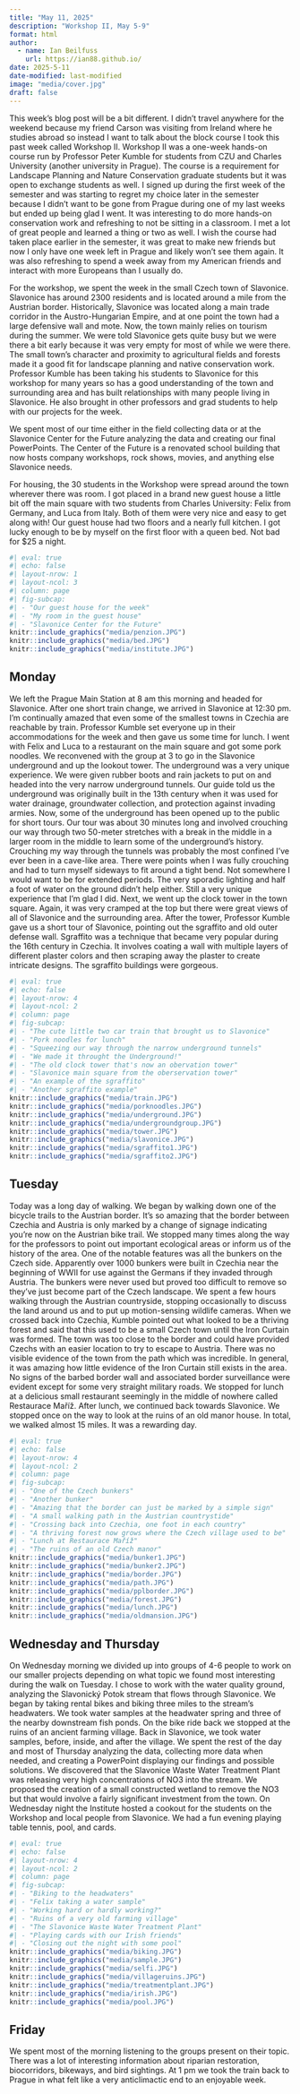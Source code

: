 ```yaml
---
title: "May 11, 2025"
description: "Workshop II, May 5-9"
format: html
author:
  - name: Ian Beilfuss
    url: https://ian88.github.io/
date: 2025-5-11
date-modified: last-modified
image: "media/cover.jpg"
draft: false
---
```


This week's blog post will be a bit different. I didn't travel anywhere for the weekend because my friend Carson was visiting from Ireland where he studies abroad so instead I want to talk about the block course I took this past week called Workshop II. Workshop II was a one-week hands-on course run by Professor Peter Kumble for students from CZU and Charles University (another university in Prague). The course is a requirement for Landscape Planning and Nature Conservation graduate students but it was open to exchange students as well. I signed up during the first week of the semester and was starting to regret my choice later in the semester because I didn't want to be gone from Prague during one of my last weeks but ended up being glad I went. It was interesting to do more hands-on conservation work and refreshing to not be sitting in a classroom. I met a lot of great people and learned a thing or two as well. I wish the course had taken place earlier in the semester, it was great to make new friends but now I only have one week left in Prague and likely won't see them again. It was also refreshing to spend a week away from my American friends and interact with more Europeans than I usually do. 

For the workshop, we spent the week in the small Czech town of Slavonice. Slavonice has around 2300 residents and is located around a mile from the Austrian border. Historically, Slavonice was located along a main trade corridor in the Austro-Hungarian Empire, and at one point the town had a large defensive wall and mote. Now, the town mainly relies on tourism during the summer. We were told Slavonice gets quite busy but we were there a bit early because it was very empty for most of while we were there. The small town's character and proximity to agricultural fields and forests made it a good fit for landscape planning and native conservation work. Professor Kumble has been taking his students to Slavonice for this workshop for many years so has a good understanding of the town and surrounding area and has built relationships with many people living in Slavonice. He also brought in other professors and grad students to help with our projects for the week. 

We spent most of our time either in the field collecting data or at the Slavonice Center for the Future analyzing the data and creating our final PowerPoints. The Center of the Future is a renovated school building that now hosts company workshops, rock shows, movies, and anything else Slavonice needs.

For housing, the 30 students in the Workshop were spread around the town wherever there was room. I got placed in a brand new guest house a little bit off the main square with two students from Charles University: Felix from Germany, and Luca from Italy. Both of them were very nice and easy to get along with! Our guest house had two floors and a nearly full kitchen. I got lucky enough to be by myself on the first floor with a queen bed. Not bad for $25 a night.  

```r
#| eval: true
#| echo: false
#| layout-nrow: 1
#| layout-ncol: 3
#| column: page
#| fig-subcap: 
#| - "Our guest house for the week"
#| - "My room in the guest house"
#| - "Slavonice Center for the Future"
knitr::include_graphics("media/penzion.JPG")
knitr::include_graphics("media/bed.JPG")
knitr::include_graphics("media/institute.JPG")
```

## Monday

We left the Prague Main Station at 8 am this morning and headed for Slavonice. After one short train change, we arrived in Slavonice at 12:30 pm. I'm continually amazed that even some of the smallest towns in Czechia are reachable by train. Professor Kumble set everyone up in their accommodations for the week and then gave us some time for lunch. I went with Felix and Luca to a restaurant on the main square and got some pork noodles. We reconvened with the group at 3 to go in the Slavonice underground and up the lookout tower. The underground was a very unique experience. We were given rubber boots and rain jackets to put on and headed into the very narrow underground tunnels. Our guide told us the underground was originally built in the 13th century when it was used for water drainage, groundwater collection, and protection against invading armies. Now, some of the underground has been opened up to the public for short tours. Our tour was about 30 minutes long and involved crouching our way through two 50-meter stretches with a break in the middle in a larger room in the middle to learn some of the underground's history. Crouching my way through the tunnels was probably the most confined I've ever been in a cave-like area. There were points when I was fully crouching and had to turn myself sideways to fit around a tight bend. Not somewhere I would want to be for extended periods. The very sporadic lighting and half a foot of water on the ground didn't help either. Still a very unique experience that I'm glad I did. Next, we went up the clock tower in the town square. Again, it was very cramped at the top but there were great views of all of Slavonice and the surrounding area. After the tower, Professor Kumble gave us a short tour of Slavonice, pointing out the sgraffito and old outer defense wall. Sgraffito was a technique that became very popular during the 16th century in Czechia. It involves coating a wall with multiple layers of different plaster colors and then scraping away the plaster to create intricate designs. The sgraffito buildings were gorgeous. 


```r
#| eval: true
#| echo: false
#| layout-nrow: 4
#| layout-ncol: 2
#| column: page
#| fig-subcap: 
#| - "The cute little two car train that brought us to Slavonice"
#| - "Pork noodles for lunch"
#| - "Squeezing our way through the narrow underground tunnels"
#| - "We made it throught the Underground!"
#| - "The old clock tower that's now an obervation tower"
#| - "Slavonice main square from the oberservation tower"
#| - "An example of the sgraffito"
#| - "Another sgraffito example"
knitr::include_graphics("media/train.JPG")
knitr::include_graphics("media/porknoodles.JPG")
knitr::include_graphics("media/underground.JPG")
knitr::include_graphics("media/undergroundgroup.JPG")
knitr::include_graphics("media/tower.JPG")
knitr::include_graphics("media/slavonice.JPG")
knitr::include_graphics("media/sgraffito1.JPG")
knitr::include_graphics("media/sgraffito2.JPG")
```

## Tuesday

Today was a long day of walking. We began by walking down one of the bicycle trails to the Austrian border. It's so amazing that the border between Czechia and Austria is only marked by a change of signage indicating you're now on the Austrian bike trail. We stopped many times along the way for the professors to point out important ecological areas or inform us of the history of the area. One of the notable features was all the bunkers on the Czech side. Apparently over 1000 bunkers were built in Czechia near the beginning of WWII for use against the Germans if they invaded through Austria. The bunkers were never used but proved too difficult to remove so they've just become part of the Czech landscape. We spent a few hours walking through the Austrian countryside, stopping occasionally to discuss the land around us and to put up motion-sensing wildlife cameras. When we crossed back into Czechia, Kumble pointed out what looked to be a thriving forest and said that this used to be a small Czech town until the Iron Curtain was formed. The town was too close to the border and could have provided Czechs with an easier location to try to escape to Austria. There was no visible evidence of the town from the path which was incredible. In general, it was amazing how little evidence of the Iron Curtain still exists in the area. No signs of the barbed border wall and associated border surveillance were evident except for some very straight military roads. We stopped for lunch at a delicious small restaurant seemingly in the middle of nowhere called Restaurace Maříž. After lunch, we continued back towards Slavonice. We stopped once on the way to look at the ruins of an old manor house. In total, we walked almost 15 miles. It was a rewarding day. 

```r
#| eval: true
#| echo: false
#| layout-nrow: 4
#| layout-ncol: 2
#| column: page
#| fig-subcap: 
#| - "One of the Czech bunkers"
#| - "Another bunker"
#| - "Amazing that the border can just be marked by a simple sign"
#| - "A small walking path in the Austrian countrystide"
#| - "Crossing back into Czechia, one foot in each country"
#| - "A thriving forest now grows where the Czech village used to be"
#| - "Lunch at Restaurace Maříž"
#| - "The ruins of an old Czech manor"
knitr::include_graphics("media/bunker1.JPG")
knitr::include_graphics("media/bunker2.JPG")
knitr::include_graphics("media/border.JPG")
knitr::include_graphics("media/path.JPG")
knitr::include_graphics("media/pplborder.JPG")
knitr::include_graphics("media/forest.JPG")
knitr::include_graphics("media/lunch.JPG")
knitr::include_graphics("media/oldmansion.JPG")
```

## Wednesday and Thursday

On Wednesday morning we divided up into groups of 4-6 people to work on our smaller projects depending on what topic we found most interesting during the walk on Tuesday. I chose to work with the water quality ground, analyzing the Slavonický Potok stream that flows through Slavonice. We began by taking rental bikes and biking three miles to the stream's headwaters. We took water samples at the headwater spring and three of the nearby downstream fish ponds. On the bike ride back we stopped at the ruins of an ancient farming village. Back in Slavonice, we took water samples, before, inside, and after the village. We spent the rest of the day and most of Thursday analyzing the data, collecting more data when needed, and creating a PowerPoint displaying our findings and possible solutions. We discovered that the Slavonice Waste Water Treatment Plant was releasing very high concentrations of NO3 into the stream. We proposed the creation of a small constructed wetland to remove the NO3 but that would involve a fairly significant investment from the town. On Wednesday night the Institute hosted a cookout for the students on the Workshop and local people from Slavonice. We had a fun evening playing table tennis, pool, and cards. 

```r
#| eval: true
#| echo: false
#| layout-nrow: 4
#| layout-ncol: 2
#| column: page
#| fig-subcap: 
#| - "Biking to the headwaters"
#| - "Felix taking a water sample"
#| - "Working hard or hardly working?"
#| - "Ruins of a very old farming village"
#| - "The Slavonice Waste Water Treatment Plant"
#| - "Playing cards with our Irish friends"
#| - "Closing out the night with some pool"
knitr::include_graphics("media/biking.JPG")
knitr::include_graphics("media/sample.JPG")
knitr::include_graphics("media/selfi.JPG")
knitr::include_graphics("media/villageruins.JPG")
knitr::include_graphics("media/treatmentplant.JPG")
knitr::include_graphics("media/irish.JPG")
knitr::include_graphics("media/pool.JPG")
```

## Friday

We spent most of the morning listening to the groups present on their topic. There was a lot of interesting information about riparian restoration, biocorridors, bikeways, and bird sightings. At 1 pm we took the train back to Prague in what felt like a very anticlimactic end to an enjoyable week. 
